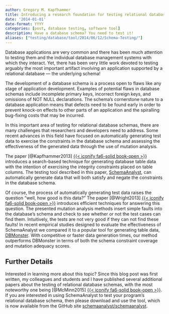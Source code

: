 ```yaml
---
author: Gregory M. Kapfhammer
title: Introducing a research foundation for testing relational database schemas
date: '2014-01-01'
date-format: YYYY
categories: [post, database testing, software tool]
description: Have a database schema? You need to test it!
aliases: ["testing/database/tool/2014/06/12/Schema-Testing/"]
---
```


Database applications are very common and there has been much attention to
testing them and the individual database management systems with which they
interact. Yet, there has been very little work devoted to testing arguably the
most important artifact involving an application supported by a relational
database &mdash; the underlying schema!

The development of a database schema is a process open to flaws like any stage
of application development. Examples of potential flaws in database schemas
include incomplete primary keys, incorrect foreign keys, and omissions of NOT
NULL declarations. The schema's cornerstone nature to a database application
means that defects need to be found early in order to prevent knock-on effects
to other parts of an application and the spiralling bug-fixing costs that may be
incurred.

In this important area of testing for relational database schemas, there are
many challenges that researchers and developers need to address. Some recent
advances in this field have focused on automatically generating test data to
exercise the constraints in the database schema and assessing the effectiveness
of the generated data through the use of mutation analysis.

The paper [@Kapfhammer2013] [{{< iconify fa6-solid book-open
>}}](/research/papers/kapfhammer2013/index.qmd) introduces a search-based
technique for generating database table data with the intention of exercising
the integrity constraints placed on table columns. The testing tool described
in this paper, <a href="http://schemaanalyst.org/">SchemaAnalyst</a>, can
automatically generate data that will both satisfy and negate the constraints
in the database schema. </p>

Of course, the process of automatically generating test data raises the
question "well, how good is this data?" The paper [@Wright2013] [{{< iconify
fa6-solid book-open
>}}](/research/papers/wright2013/index.qmd) introduces efficient
techniques for answering this question. The presented mutation analysis methods
insert simple faults into the database's schema and check to see whether or not
the test cases can find them. Intuitively, the tests are not very good if they
can not find these faults! In recent empirical studies designed to evaluate the
effectiveness of SchemaAnalyst we compared it to a popular tool for generating
table data, <a href="http://dbmonster.sourceforge.net/">DBMonster</a>. With
competitive or faster data generation times, our method outperforms DBMonster
in terms of both the schema constraint coverage and mutation adequacy scores.

::: {.callout-note appearance="simple"}

## Further Details

Interested in learning more about this topic? Since this blog post was first
written, my colleagues and students and I have published several additional
papers about the testing of relational database schemas, with the most
noteworthy one being [@McMinn2015] [{{< iconify fa6-solid book-open
>}}](/research/papers/mcminn2015/index.qmd). If you are interested in using
SchemaAnalyst to test your program's relational database schema, then please
download and use the tool, which is now available from the GitHub site <a
href="https://github.com/schemaanalyst/schemaanalyst">schemaanalyst/schemaanalyst</a>.

:::
